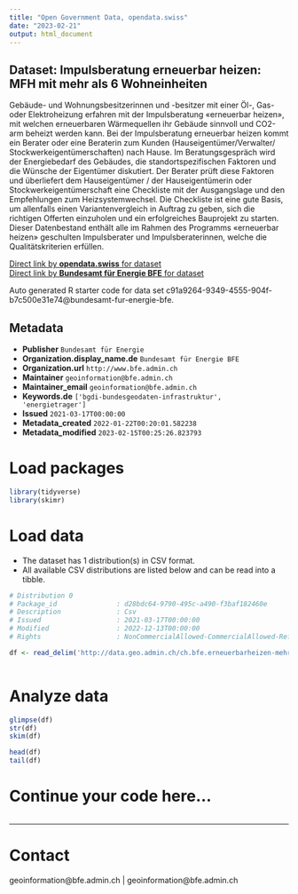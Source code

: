 ```yaml
---
title: "Open Government Data, opendata.swiss"
date: "2023-02-21"
output: html_document
---
```


## Dataset: Impulsberatung erneuerbar heizen: MFH mit mehr als 6 Wohneinheiten

Gebäude- und Wohnungsbesitzerinnen und -besitzer mit einer Öl-, Gas- oder Elektroheizung erfahren mit der Impulsberatung «erneuerbar heizen», mit welchen erneuerbaren Wärmequellen ihr Gebäude sinnvoll und CO2-arm beheizt werden kann. Bei der Impulsberatung erneuerbar heizen kommt ein Berater oder eine Beraterin zum Kunden (Hauseigentümer/Verwalter/ Stockwerkeigentümerschaften) nach Hause. Im Beratungsgespräch wird der Energiebedarf des Gebäudes, die standortspezifischen Faktoren und die Wünsche der Eigentümer diskutiert. Der Berater prüft diese Faktoren und überliefert dem Hauseigentümer / der Hauseigentümerin oder Stockwerkeigentümerschaft eine Checkliste mit der Ausgangslage und den Empfehlungen zum Heizsystemwechsel. Die Checkliste ist eine gute Basis, um allenfalls einen Variantenvergleich in Auftrag zu geben, sich die richtigen Offerten einzuholen und ein erfolgreiches Bauprojekt zu starten. Dieser Datenbestand enthält alle im Rahmen des Programms «erneuerbar heizen» geschulten Impulsberater und Impulsberaterinnen, welche die Qualitätskriterien erfüllen.

[Direct link by **opendata.swiss** for dataset](https://opendata.swiss/de/dataset/impulsberatung-erneuerbar-heizen-mfh-mit-mehr-als-6-wohneinheiten)<br>
[Direct link by **Bundesamt für Energie BFE** for dataset](https://www.bfe.admin.ch/impulsberatung)

Auto generated R starter code for data set c91a9264-9349-4555-904f-b7c500e31e74@bundesamt-fur-energie-bfe.

## Metadata

- **Publisher** `Bundesamt für Energie`
- **Organization.display_name.de** `Bundesamt für Energie BFE`
- **Organization.url** `http://www.bfe.admin.ch`
- **Maintainer** `geoinformation@bfe.admin.ch`
- **Maintainer_email** `geoinformation@bfe.admin.ch`
- **Keywords.de** `['bgdi-bundesgeodaten-infrastruktur', 'energietrager']`
- **Issued** `2021-03-17T00:00:00`
- **Metadata_created** `2022-01-22T00:20:01.582238`
- **Metadata_modified** `2023-02-15T00:25:26.823793`


# Load packages

```r

library(tidyverse)
library(skimr)

```

# Load data

-   The dataset has 1 distribution(s) in CSV format.
-   All available CSV distributions are listed below and can be read into a tibble.

```r

# Distribution 0
# Package_id               : d28bdc64-9790-495c-a490-f3baf182460e
# Description              : Csv
# Issued                   : 2021-03-17T00:00:00
# Modified                 : 2022-12-13T00:00:00
# Rights                   : NonCommercialAllowed-CommercialAllowed-ReferenceRequired

df <- read_delim('http://data.geo.admin.ch/ch.bfe.erneuerbarheizen-mehrfamilienhaeuser/csv/2056/ch.bfe.erneuerbarheizen-mehrfamilienhaeuser.zip')



```

# Analyze data

```r

glimpse(df)
str(df)
skim(df)

head(df)
tail(df)

```

# Continue your code here...

```r

```

------------------------------------------------------------------------

# Contact

geoinformation@bfe.admin.ch | geoinformation@bfe.admin.ch
